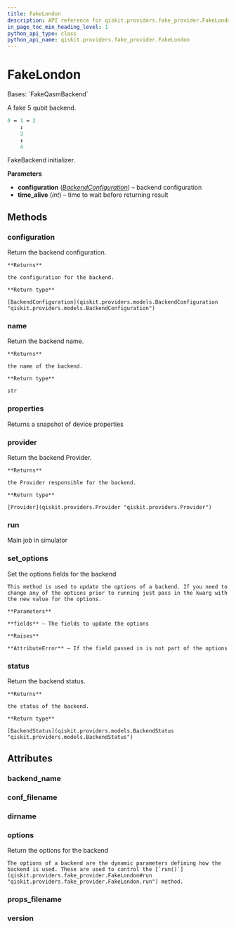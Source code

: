 ```yaml
---
title: FakeLondon
description: API reference for qiskit.providers.fake_provider.FakeLondon
in_page_toc_min_heading_level: 1
python_api_type: class
python_api_name: qiskit.providers.fake_provider.FakeLondon
---
```


# FakeLondon

<Class id="qiskit.providers.fake_provider.FakeLondon" isDedicatedPage={true} github="https://github.com/qiskit/qiskit/tree/stable/0.24/qiskit/providers/fake_provider/backends/london/fake_london.py" signature="FakeLondon">
  Bases: `FakeQasmBackend`

  A fake 5 qubit backend.

  ```python
  0 ↔ 1 ↔ 2
      ↕
      3
      ↕
      4
  ```

  FakeBackend initializer.

  **Parameters**

  *   **configuration** ([*BackendConfiguration*](qiskit.providers.models.BackendConfiguration "qiskit.providers.models.BackendConfiguration")) – backend configuration
  *   **time\_alive** (*int*) – time to wait before returning result

  ## Methods

  <span id="qiskit-providers-fake-provider-fakelondon-configuration" />

  ### configuration

  <Function id="qiskit.providers.fake_provider.FakeLondon.configuration" name="configuration" signature="FakeLondon.configuration()">
    Return the backend configuration.

    **Returns**

    the configuration for the backend.

    **Return type**

    [BackendConfiguration](qiskit.providers.models.BackendConfiguration "qiskit.providers.models.BackendConfiguration")
  </Function>

  <span id="qiskit-providers-fake-provider-fakelondon-name" />

  ### name

  <Function id="qiskit.providers.fake_provider.FakeLondon.name" name="name" signature="FakeLondon.name()">
    Return the backend name.

    **Returns**

    the name of the backend.

    **Return type**

    str
  </Function>

  <span id="qiskit-providers-fake-provider-fakelondon-properties" />

  ### properties

  <Function id="qiskit.providers.fake_provider.FakeLondon.properties" name="properties" signature="FakeLondon.properties()">
    Returns a snapshot of device properties
  </Function>

  <span id="qiskit-providers-fake-provider-fakelondon-provider" />

  ### provider

  <Function id="qiskit.providers.fake_provider.FakeLondon.provider" name="provider" signature="FakeLondon.provider()">
    Return the backend Provider.

    **Returns**

    the Provider responsible for the backend.

    **Return type**

    [Provider](qiskit.providers.Provider "qiskit.providers.Provider")
  </Function>

  <span id="qiskit-providers-fake-provider-fakelondon-run" />

  ### run

  <Function id="qiskit.providers.fake_provider.FakeLondon.run" name="run" signature="FakeLondon.run(run_input, **kwargs)">
    Main job in simulator
  </Function>

  <span id="qiskit-providers-fake-provider-fakelondon-set-options" />

  ### set\_options

  <Function id="qiskit.providers.fake_provider.FakeLondon.set_options" name="set_options" signature="FakeLondon.set_options(**fields)">
    Set the options fields for the backend

    This method is used to update the options of a backend. If you need to change any of the options prior to running just pass in the kwarg with the new value for the options.

    **Parameters**

    **fields** – The fields to update the options

    **Raises**

    **AttributeError** – If the field passed in is not part of the options
  </Function>

  <span id="qiskit-providers-fake-provider-fakelondon-status" />

  ### status

  <Function id="qiskit.providers.fake_provider.FakeLondon.status" name="status" signature="FakeLondon.status()">
    Return the backend status.

    **Returns**

    the status of the backend.

    **Return type**

    [BackendStatus](qiskit.providers.models.BackendStatus "qiskit.providers.models.BackendStatus")
  </Function>

  ## Attributes

  ### backend\_name

  <Attribute id="qiskit.providers.fake_provider.FakeLondon.backend_name" name="backend_name" attributeValue="= 'fake_london'" />

  ### conf\_filename

  <Attribute id="qiskit.providers.fake_provider.FakeLondon.conf_filename" name="conf_filename" attributeValue="= 'conf_london.json'" />

  ### dirname

  <Attribute id="qiskit.providers.fake_provider.FakeLondon.dirname" name="dirname" attributeValue="= '/home/computertreker/git/qiskit/qiskit/.tox/docs/lib/python3.8/site-packages/qiskit/providers/fake_provider/backends/london'" />

  ### options

  <Attribute id="qiskit.providers.fake_provider.FakeLondon.options" name="options">
    Return the options for the backend

    The options of a backend are the dynamic parameters defining how the backend is used. These are used to control the [`run()`](qiskit.providers.fake_provider.FakeLondon#run "qiskit.providers.fake_provider.FakeLondon.run") method.
  </Attribute>

  ### props\_filename

  <Attribute id="qiskit.providers.fake_provider.FakeLondon.props_filename" name="props_filename" attributeValue="= 'props_london.json'" />

  ### version

  <Attribute id="qiskit.providers.fake_provider.FakeLondon.version" name="version" attributeValue="= 1" />
</Class>

